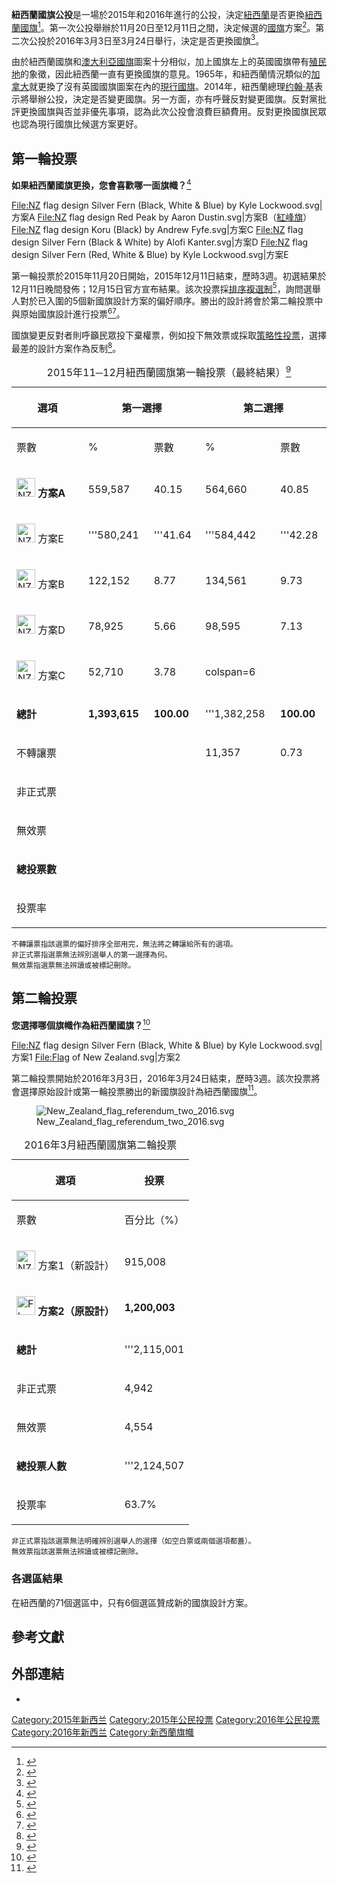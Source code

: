 {{noteta|G1=TO}}
{{expand|time=2015-12-18T08:48:09+00:00}}
{{Infobox Election
|election_name = 新西蘭國旗公投
|country = 新西蘭
|type = presidential
|ongoing = yes
|1blank  = 第一選擇
|2blank  = [[排序複選制|最後選擇]]
|3blank  = 第二輪公投
|election_date = {{Start date|2015|11|20}} – {{End date|2015|12|11}}<br />{{Start date|2016|03|03}} – {{End date|2016|03|24}}
|subject = 旗幟

<!--Flag of New Zealand-->
|image1 = [[File:Flag_of_New_Zealand.svg|100px]]
|candidate1 = 目前的[[紐西蘭國旗|紐西蘭國旗]]
|1data1 = –
|2data1 = –
|3data1 = '''56.6%'''

<!--Option A-->
|image2 = [[File:NZ_flag_design_Silver_Fern_(Black,_White_&_Blue)_by_Kyle_Lockwood.svg|100px]]
|candidate2 = [[銀葉蕨旗|銀葉蕨旗]]（黑、白、藍）
|1data2 = 40.15%
|2data2 = '''50.58%'''
|3data2 = 43.1%

<!--Option E--> 
|image3 = [[File:NZ_flag_design_Silver_Fern_(Red,_White_&_Blue)_by_Kyle_Lockwood.svg|100px]]
|candidate3 = 銀葉蕨旗（紅、白、藍）
|1data3 = '''41.64%'''
|2data3 = 49.42%

<!--Option B-->
|image4 =  [[File:NZ_flag_design_Red_Peak_by_Aaron_Dustin.svg|100px]]
|candidate4 = 紅色高峰
|1data4 = 8.77%
|2data4 = –

<!--Option D-->
|image5 = [[File:NZ_flag_design_Silver_Fern_(Black_&_White)_by_Alofi_Kanter.svg|100px]]
|candidate5 = 銀葉蕨旗（黑、白）
|1data5 = 5.66%
|2data5 = –

<!--Option C-->
|image6 = [[File:NZ_flag_design_Koru_(Black)_by_Andrew_Fyfe.svg|100px]]
|candidate6 = 科魯
|1data6 = 3.78%
|2data6 = –
|title = 紐西蘭國旗
|before_election = 加上紅色的[[南十字星|南十字星]]的[[藍船旗|藍船旗]]
|after_election  =
}}
'''紐西蘭國旗公投'''是一場於2015年和2016年進行的公投，決定[[紐西蘭|紐西蘭]]是否更換[[紐西蘭國旗|紐西蘭國旗]]<ref name="Beehive">{{cite web|url= http://www.beehive.govt.nz/release/first-steps-taken-towards-flag-referendum |title= First steps taken towards flag referendum |date= 2014-10-29|website = beehive.govt.nz |publisher = New Zealand Government |accessdate = 2014-10-31}}</ref>。第一次公投舉辦於11月20日至12月11日之間，決定候選的[[國旗|國旗]]方案<ref>{{cite web |url=http://www.elections.org.nz/events/referendums-new-zealand-flag-0 |title=Referendums on the New Zealand flag |publisher=Electoral Commission |accessdate=2015-11-21 |archive-url=https://web.archive.org/web/20151221002910/http://www.elections.org.nz/events/referendums-new-zealand-flag-0 |archive-date=2015-12-21 |dead-url=yes }}</ref>。第二次公投於2016年3月3日至3月24日舉行，決定是否更換國旗<ref>
{{cite web|url= http://www.legislation.govt.nz/bill/government/2015/0008/latest/DLM6405360.html|title= New Zealand Flag Referendums Bill, Part 2, Subpart 4, Clause 20|author= <!--Staff writer(s); no by-line.-->|date= 2015-03-12|website= legislation.govt.nz|publisher= [[New_Zealand_government|New Zealand government]]|accessdate=2015-04-05}}</ref>。

由於紐西蘭國旗和[[澳大利亞國旗|澳大利亞國旗]]圖案十分相似，加上國旗左上的英國國旗帶有[[殖民地|殖民地]]的象徵，因此紐西蘭一直有更換國旗的意見。1965年，和紐西蘭情況類似的[[加拿大|加拿大]]就更換了沒有英國國旗圖案在內的[[加拿大國旗|現行國旗]]。2014年，紐西蘭總理[[约翰·基|约翰·基]]表示將舉辦公投，決定是否變更國旗。另一方面，亦有呼聲反對變更國旗。反對黨批評更換國旗與否並非優先事項，認為此次公投會浪費巨額費用。反對更換國旗民眾也認為現行國旗比候選方案更好。

==第一輪投票==
'''如果紐西蘭國旗更換，您會喜歡哪一面旗幟？'''<ref>{{cite web|url=http://www.legislation.govt.nz/bill/government/2015/0008/latest/DLM6405459.html|title=New Zealand Flag Referendums Bill – Schedule 1|publisher=New Zealand Government|website=legislation.govt.nz|date=2015-07-29|accessdate=2015-08-03}}</ref>

<gallery>
File:NZ flag design Silver Fern (Black, White & Blue) by Kyle Lockwood.svg|方案A
File:NZ flag design Red Peak by Aaron Dustin.svg|方案B（[[紅峰旗|紅峰旗]]）
File:NZ flag design Koru (Black) by Andrew Fyfe.svg|方案C
File:NZ flag design Silver Fern (Black & White) by Alofi Kanter.svg|方案D
File:NZ flag design Silver Fern (Red, White & Blue) by Kyle Lockwood.svg|方案E
</gallery>

第一輪投票於2015年11月20日開始，2015年12月11日結束，歷時3週。初選結果於12月11日晚間發佈；12月15日官方宣布結果。該次投票採[[排序複選制|排序複選制]]<ref>{{cite web|title=Referendums on the New Zealand Flag > Voting in the first referendum > How Preferential Voting works|url=http://www.elections.org.nz/events/referendums-new-zealand-flag-0/voting-first-referendum/how-preferential-voting-works|website=www.elections.org.nz|publisher=New Zealand Electoral Commission|accessdate=2015-12-05|archive-url=https://web.archive.org/web/20151208095108/http://www.elections.org.nz/events/referendums-new-zealand-flag-0/voting-first-referendum/how-preferential-voting-works|archive-date=2015-12-08|dead-url=yes}}</ref>，詢問選舉人對於已入圍的5個新國旗設計方案的偏好順序。勝出的設計將會於第二輪投票中與原始國旗設計進行投票<ref name="process">{{cite web|url=http://www.dpmc.govt.nz/sites/all/files/publications/nzflag-process-cabinet-paper-october2014-appendix1.pdf|title=Process to consider changing New Zealand flag|author=<!--Staff writer(s); no by-line.-->|date=2014-10-29|website=beehive.govt.nz|publisher=New Zealand Government|accessdate=2014-10-31|deadurl=yes|archiveurl=https://web.archive.org/web/20141031044457/http://www.dpmc.govt.nz/sites/all/files/publications/nzflag-process-cabinet-paper-october2014-appendix1.pdf|archivedate=2014年10月31日}}</ref><ref name="four_alternatives">{{cite web|url=https://www.govt.nz/assets/Documents/Flags/Four-alternatives-English.pdf|title=Four alternatives|author=Various|website=govt.nz|date=2015-09-01|accessdate=2015-09-01|deadurl=yes|archiveurl=https://web.archive.org/web/20150914212511/https://www.govt.nz/assets/Documents/Flags/Four-alternatives-English.pdf|archivedate=2015年9月14日}}</ref>。

國旗變更反對者則呼籲民眾投下棄權票，例如投下無效票或採取[[策略性投票|策略性投票]]，選擇最差的設計方案作為反制<ref>{{cite web|url=http://www.nzherald.co.nz/flag-debate/news/article.cfm?c_id=1500876&objectid=11506413|title=Revealed: Plots to gerrymander flag referendum|last=Trevett|first=Claire|date=2015-09-02|website=nzherald.co.nz|publisher=[[New_Zealand_Herald|New Zealand Herald]]|accessdate=2015-09-02}}</ref>。

{| class="wikitable"
|+ 2015年11─12月紐西蘭國旗第一輪投票（最終結果）<ref>{{cite web |url= http://www.electionresults.govt.nz/2015_flag_referendum1/results-by-count-report.html |title= First Referendum on the New Zealand Flag -- Final Results by Count Report |publisher= Electoral Commission |date= 2015-12-15 |accessdate= 2015-12-15 |deadurl= yes |archiveurl= https://web.archive.org/web/20160317003550/http://www.electionresults.govt.nz/2015_flag_referendum1/results-by-count-report.html |archivedate= 2016年3月17日 }}</ref>
|- style="background:#e9e9e9;"
! rowspan="2" style="width:20%;"| 選項 !! colspan="2" style="width:20%;"| 第一選擇 !! colspan="2" style="width:20%;"| 第二選擇 !! colspan="2" style="width:20%;"| 第三選擇 !! colspan="2" style="width:20%;"| 最後選擇
|- style="background:#e9e9e9;"
! 票數 !! % !! 票數 !! % !! 票數 !! % !! 票數 !! %
|- style="text-align:right;background:#cfc;"
| style="text-align:left;"| [[File:NZ_flag_design_Silver_Fern_(Black,_White_&_Blue)_by_Kyle_Lockwood.svg|30px]] '''方案A'''
| 559,587
| 40.15
| 564,660
| 40.85
| '''613,159
| '''44.77
| '''670,790
| '''50.58
|- style="text-align:right;"
| style="text-align:left;"| [[File:NZ_flag_design_Silver_Fern_(Red,_White_&_Blue)_by_Kyle_Lockwood.svg|30px]] 方案E
| '''580,241
| '''41.64
| '''584,442
| '''42.28
| 607,070
| 44.33
| 655,466
| 49.42
|- style="text-align:right;"
| style="text-align:left;"| [[File:NZ_flag_design_Red_Peak_by_Aaron_Dustin.svg|30px]] 方案B
| 122,152
| 8.77
| 134,561
| 9.73
| 149,321
| 10.90
| colspan=2 {{n/a}}
|- style="text-align:right;"
| style="text-align:left;"| [[File:NZ_flag_design_Silver_Fern_(Black_&_White)_by_Alofi_Kanter.svg|30px]] 方案D
| 78,925
| 5.66
| 98,595
| 7.13
| colspan=4 {{n/a}}
|- style="text-align:right;"
| style="text-align:left;"| [[File:NZ_flag_design_Koru_(Black)_by_Andrew_Fyfe.svg|30px]] 方案C
| 52,710
| 3.78
| colspan=6 {{n/a}}
|- style="background:#e9e9e9;text-align:right;"
| style="text-align:left;"| '''總計'''
| '''1,393,615'''
| '''100.00'''
| '''1,382,258
| '''100.00'''
| '''1,369,550
| '''100.00'''
| '''1,326,256'''
| '''100.00'''
|- style="text-align:right;"
| colspan=3 style="text-align:left;"| 不轉讓票
| 11,357
| 0.73
| 24,065
| 1.56
| 67,359
| 4.35
|- style="text-align:right;"
| colspan=7 style="text-align:left;"| 非正式票
| 149,747
| 9.68
|- style="text-align:right;"
| colspan=7 style="text-align:left;"| 無效票
| 3,372
| 0.22
|- style="text-align:right;"
| colspan=7 style="text-align:left;"| '''總投票數'''
| '''1,546,734'''
| '''100.00'''
|- style="background:#e9e9e9;text-align:right;"
| colspan=7 style="text-align:left;"| 投票率
| colspan=2| 48.78
|}
<small>
不轉讓票指該選票的偏好排序全部用完，無法將之轉讓給所有的選項。<br />
非正式票指選票無法辨別選舉人的第一選擇為何。<br />
無效票指選票無法辨讀或被標記刪除。</small>

==第二輪投票==
'''您選擇哪個旗幟作為紐西蘭國旗？'''<ref>{{cite web|url=http://www.legislation.govt.nz/bill/government/2015/0008/latest/DLM6405461.html|title=New Zealand Flag Referendums Bill – Schedule 2|publisher=New Zealand Government|website=legislation.govt.nz|date=2015-07-29|accessdate=2015-08-03}}</ref>

<gallery>
File:NZ flag design Silver Fern (Black, White & Blue) by Kyle Lockwood.svg|方案1
File:Flag of New Zealand.svg|方案2
</gallery>

第二輪投票開始於2016年3月3日，2016年3月24日結束，歷時3週。該次投票將會選擇原始設計或第一輪投票勝出的新國旗設計為紐西蘭國旗<ref>{{cite web|url=http://www.legislation.govt.nz/bill/government/2015/0008/latest/DLM6405360.html|title=New Zealand Flag Referendums Bill, Part 2, Subpart 4, Clause 20|author=<!--Staff writer(s); no by-line.-->|date=2015-03-12|website=legislation.govt.nz|publisher=[[New_Zealand_government|New Zealand government]]|accessdate=2015-04-05}}</ref>。

[[File:New_Zealand_flag_referendum_two_2016.svg|thumb]]
{| class="wikitable"
|+ 2016年3月紐西蘭國旗第二輪投票
|- style="background:#e9e9e9;"
! rowspan="2"| 選項 !! colspan="2"| 投票
|- style="background:#e9e9e9;"
! 票數 !! 百分比（%）
|- style="text-align:right;"
| style="text-align:left;"| [[File:NZ_flag_design_Silver_Fern_(Black,_White_&_Blue)_by_Kyle_Lockwood.svg|30px]] 方案1（新設計）
| 915,008
| 43.26
|- style="text-align:right;background:#cfc;"
| style="text-align:left;"| [[File:Flag_of_New_Zealand.svg|30px]] '''方案2（原設計）'''
| '''1,200,003'''
| '''56.74'''
|- style="background:#e9e9e9;text-align:right;"
| style="text-align:left;"| '''總計'''
| '''2,115,001
| '''100.00
|- style="text-align:right;"
| style="text-align:left;"| 非正式票
| 4,942
|
|- style="text-align:right;"
| style="text-align:left;"| 無效票
| 4,554
|
|- style="text-align:right;"
| style="text-align:left;"| '''總投票人數'''
| '''2,124,507
| '''100.00
|- style="background:#e9e9e9;text-align:right;"
| style="text-align:left;"| 投票率
| colspan=2| 63.7%
|}
<small>
非正式票指該選票無法明確辨別選舉人的選擇（如空白票或兩個選項都蓋）。<br />
無效票指該選票無法辨讀或被標記刪除。</small>

===各選區結果===
在紐西蘭的71個選區中，只有6個選區贊成新的國旗設計方案。

== 參考文獻 ==
{{reflist|30em}}

==外部連結==
{{Commons category|New Zealand flag referendums, 2015–16}}
* {{Official website|1=https://www.govt.nz/browse/engaging-with-government/the-nz-flag-your-chance-to-decide/|2=Official referendum and flag submission website}}

{{新西蘭選舉}}
[[Category:2015年新西兰|Category:2015年新西兰]]
[[Category:2015年公民投票|Category:2015年公民投票]]
[[Category:2016年公民投票|Category:2016年公民投票]]
[[Category:2016年新西兰|Category:2016年新西兰]]
[[Category:新西蘭旗幟|Category:新西蘭旗幟]]